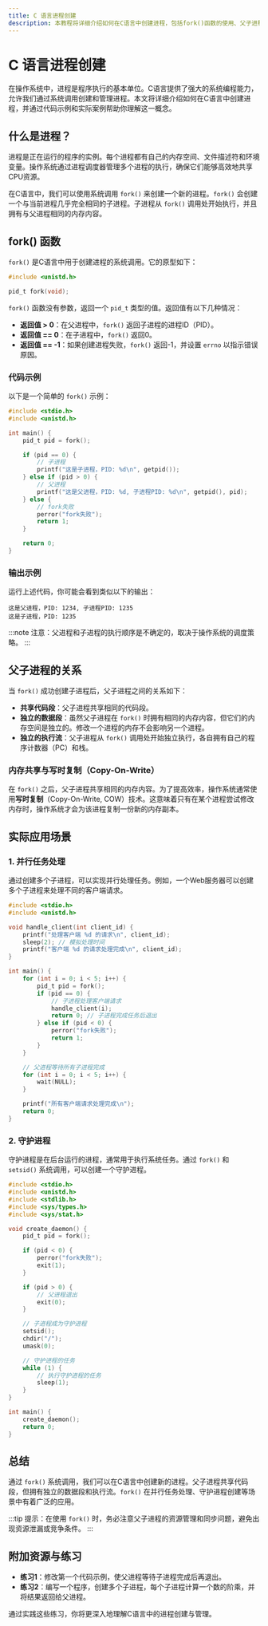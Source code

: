 ```yaml
---
title: C 语言进程创建
description: 本教程将详细介绍如何在C语言中创建进程，包括fork()函数的使用、父子进程的关系以及实际应用场景。
---
```


# C 语言进程创建

在操作系统中，进程是程序执行的基本单位。C语言提供了强大的系统编程能力，允许我们通过系统调用创建和管理进程。本文将详细介绍如何在C语言中创建进程，并通过代码示例和实际案例帮助你理解这一概念。

## 什么是进程？

进程是正在运行的程序的实例。每个进程都有自己的内存空间、文件描述符和环境变量。操作系统通过进程调度器管理多个进程的执行，确保它们能够高效地共享CPU资源。

在C语言中，我们可以使用系统调用 `fork()` 来创建一个新的进程。`fork()` 会创建一个与当前进程几乎完全相同的子进程。子进程从 `fork()` 调用处开始执行，并且拥有与父进程相同的内存内容。

## fork() 函数

`fork()` 是C语言中用于创建进程的系统调用。它的原型如下：

```c
#include <unistd.h>

pid_t fork(void);
```

`fork()` 函数没有参数，返回一个 `pid_t` 类型的值。返回值有以下几种情况：

- **返回值 > 0**：在父进程中，`fork()` 返回子进程的进程ID（PID）。
- **返回值 == 0**：在子进程中，`fork()` 返回0。
- **返回值 == -1**：如果创建进程失败，`fork()` 返回-1，并设置 `errno` 以指示错误原因。

### 代码示例

以下是一个简单的 `fork()` 示例：

```c
#include <stdio.h>
#include <unistd.h>

int main() {
    pid_t pid = fork();

    if (pid == 0) {
        // 子进程
        printf("这是子进程，PID: %d\n", getpid());
    } else if (pid > 0) {
        // 父进程
        printf("这是父进程，PID: %d, 子进程PID: %d\n", getpid(), pid);
    } else {
        // fork失败
        perror("fork失败");
        return 1;
    }

    return 0;
}
```

### 输出示例

运行上述代码，你可能会看到类似以下的输出：

```
这是父进程，PID: 1234, 子进程PID: 1235
这是子进程，PID: 1235
```

:::note
注意：父进程和子进程的执行顺序是不确定的，取决于操作系统的调度策略。
:::

## 父子进程的关系

当 `fork()` 成功创建子进程后，父子进程之间的关系如下：

- **共享代码段**：父子进程共享相同的代码段。
- **独立的数据段**：虽然父子进程在 `fork()` 时拥有相同的内存内容，但它们的内存空间是独立的。修改一个进程的内存不会影响另一个进程。
- **独立的执行流**：父子进程从 `fork()` 调用处开始独立执行，各自拥有自己的程序计数器（PC）和栈。

### 内存共享与写时复制（Copy-On-Write）

在 `fork()` 之后，父子进程共享相同的内存内容。为了提高效率，操作系统通常使用**写时复制**（Copy-On-Write, COW）技术。这意味着只有在某个进程尝试修改内存时，操作系统才会为该进程复制一份新的内存副本。

## 实际应用场景

### 1. 并行任务处理

通过创建多个子进程，可以实现并行处理任务。例如，一个Web服务器可以创建多个子进程来处理不同的客户端请求。

```c
#include <stdio.h>
#include <unistd.h>

void handle_client(int client_id) {
    printf("处理客户端 %d 的请求\n", client_id);
    sleep(2); // 模拟处理时间
    printf("客户端 %d 的请求处理完成\n", client_id);
}

int main() {
    for (int i = 0; i < 5; i++) {
        pid_t pid = fork();
        if (pid == 0) {
            // 子进程处理客户端请求
            handle_client(i);
            return 0; // 子进程完成任务后退出
        } else if (pid < 0) {
            perror("fork失败");
            return 1;
        }
    }

    // 父进程等待所有子进程完成
    for (int i = 0; i < 5; i++) {
        wait(NULL);
    }

    printf("所有客户端请求处理完成\n");
    return 0;
}
```

### 2. 守护进程

守护进程是在后台运行的进程，通常用于执行系统任务。通过 `fork()` 和 `setsid()` 系统调用，可以创建一个守护进程。

```c
#include <stdio.h>
#include <unistd.h>
#include <stdlib.h>
#include <sys/types.h>
#include <sys/stat.h>

void create_daemon() {
    pid_t pid = fork();

    if (pid < 0) {
        perror("fork失败");
        exit(1);
    }

    if (pid > 0) {
        // 父进程退出
        exit(0);
    }

    // 子进程成为守护进程
    setsid();
    chdir("/");
    umask(0);

    // 守护进程的任务
    while (1) {
        // 执行守护进程的任务
        sleep(1);
    }
}

int main() {
    create_daemon();
    return 0;
}
```

## 总结

通过 `fork()` 系统调用，我们可以在C语言中创建新的进程。父子进程共享代码段，但拥有独立的数据段和执行流。`fork()` 在并行任务处理、守护进程创建等场景中有着广泛的应用。

:::tip
提示：在使用 `fork()` 时，务必注意父子进程的资源管理和同步问题，避免出现资源泄漏或竞争条件。
:::

## 附加资源与练习

- **练习1**：修改第一个代码示例，使父进程等待子进程完成后再退出。
- **练习2**：编写一个程序，创建多个子进程，每个子进程计算一个数的阶乘，并将结果返回给父进程。

通过实践这些练习，你将更深入地理解C语言中的进程创建与管理。